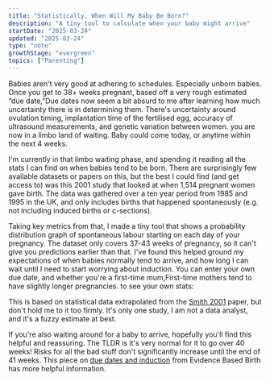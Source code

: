 ```yaml
---
title: "Statistically, When Will My Baby Be Born?"
description: "A tiny tool to calculate when your baby might arrive"
startDate: "2025-03-24"
updated: "2025-03-24"
type: "note"
growthStage: "evergreen"
topics: ["Parenting"]
---
```



<IntroParagraph>Babies aren't very good at adhering to schedules. Especially unborn babies. Once you get to 38+ weeks pregnant, based off a very rough estimated “due date,”<Footnote idName={1}>Due dates now seem a bit absurd to me after learning how much uncertainty there is in determining them. There's uncertainty around ovulation timing, implantation time of the fertilised egg, accuracy of ultrasound measurements, and genetic variation between women.</Footnote> you are now in a limbo land of waiting. Baby could come today, or anytime within the next 4 weeks.</IntroParagraph>

I'm currently in that limbo waiting phase, and spending it reading all the stats I can find on when babies tend to be born. There are surprisingly few available datasets or papers on this, but the best I could find (and get access to) was this <AcademicReference title="Use of time to event analysis to estimate the normal duration of human pregnancy" href="https://academic.oup.com/humrep/article-abstract/16/7/1497/693431" year="2001" authors="Gordon C.S. Smith" abstract="Current estimates of the average duration of human pregnancy are flawed by inaccurate estimation of the time of conception and by failure to account adequately for the effect of routine elective delivery post-term. METHODS: In this study, 1514 healthy pregnant women were studied in whom the discrepancy between the menstrual history and first trimester crown–rump length estimated gestational age was within –1 to +1 day difference. The duration of gestation was estimated using time to event analysis: non-elective delivery was taken to be the event, and elective delivery was taken to be censoring. RESULTS: The median time to non-elective delivery using the Kaplan–Meier product limit estimate was 283 days after last menstrual period (LMP) and there was no difference comparing male and female fetuses. The median was significantly greater for nulliparous women compared with multiparous women (284 versus 282 days, P < 0.0001). Multivariate analysis using Cox's proportional hazards model confirmed the independent effect of nulliparity on duration of pregnancy [hazard ratio, 0.75; 95% confidence interval (CI) 0.67–0.85] and demonstrated no effect of maternal age, previous abortions, fetal sex, high parity, or bleeding before 24 completed weeks of gestation. Bleeding in the third trimester of pregnancy was, however, associated with an earlier onset of spontaneous labour (hazard ratio, 1.38; 95% CI 1.03–1.84). CONCLUSION: This study provides a basis for predicting the probability of labour at a given gestational age at term">2001 study</AcademicReference> that looked at when 1,514 pregnant women gave birth. The data was gathered over a ten year period from 1985 and 1995 in the UK, and only includes births that happened spontaneously (e.g. not including induced births or c-sections).

Taking key metrics from that, I made a tiny tool that shows a probability distribution graph of spontaneous labour starting on each day of your pregnancy. The dataset only covers 37-43 weeks of pregnancy, so it can't give you predictions earlier than that. I've found this helped ground my expectations of when babies normally tend to arrive, and how long I can wait until I need to start worrying about induction. You can enter your own due date, and whether you're a first-time mum,<Footnote idName={2}>First-time mothers tend to have slightly longer pregnancies.</Footnote> to see your own stats:

<BirthProbability/>

This is based on statistical data extrapolated from the [Smith 2001](https://academic.oup.com/humrep/article-abstract/16/7/1497/693431) paper, but don't hold me to it too firmly. It's only one study, I am not a data analyst, and it's a fuzzy estimate at best.

If you're also waiting around for a baby to arrive, hopefully you'll find this helpful and reassuring. The TLDR is it's very normal for it to go over 40 weeks! Risks for all the bad stuff don't significantly increase until the end of 41 weeks. This piece on [due dates and induction](https://evidencebasedbirth.com/evidence-on-due-dates/) from Evidence Based Birth has more helpful information.
